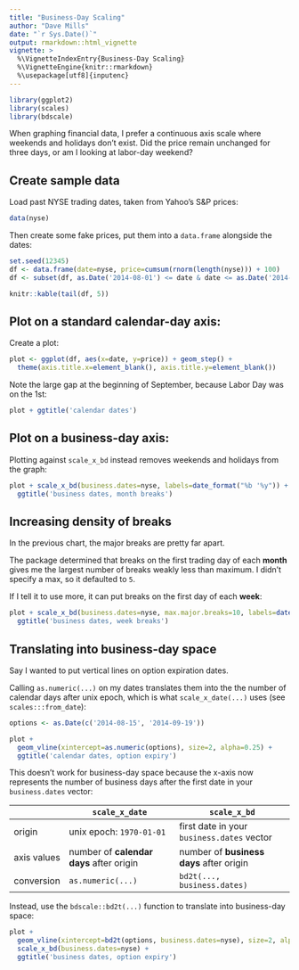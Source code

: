 ```yaml
---
title: "Business-Day Scaling"
author: "Dave Mills"
date: "`r Sys.Date()`"
output: rmarkdown::html_vignette
vignette: >
  %\VignetteIndexEntry{Business-Day Scaling}
  %\VignetteEngine{knitr::rmarkdown}
  %\usepackage[utf8]{inputenc}
---
```


```r
library(ggplot2)
library(scales)
library(bdscale)
```

When graphing financial data, I prefer a continuous axis scale where weekends and holidays don't exist. Did the price remain unchanged for three days, or am I looking at labor-day weekend? 

## Create sample data

Load past NYSE trading dates, taken from Yahoo's S&P prices:

```r
data(nyse)
```

Then create some fake prices, put them into a `data.frame` alongside the dates:

```r
set.seed(12345)
df <- data.frame(date=nyse, price=cumsum(rnorm(length(nyse))) + 100)
df <- subset(df, as.Date('2014-08-01') <= date & date <= as.Date('2014-10-08'))
```

```r
knitr::kable(tail(df, 5))
```

## Plot on a standard calendar-day axis:

Create a plot:

```r
plot <- ggplot(df, aes(x=date, y=price)) + geom_step() + 
  theme(axis.title.x=element_blank(), axis.title.y=element_blank())
```

Note the large gap at the beginning of September, because Labor Day was on the 1st:

```r
plot + ggtitle('calendar dates')
```

## Plot on a business-day axis:

Plotting against `scale_x_bd` instead removes weekends and holidays from the graph:

```r
plot + scale_x_bd(business.dates=nyse, labels=date_format("%b '%y")) + 
  ggtitle('business dates, month breaks')
```

## Increasing density of breaks

In the previous chart, the major breaks are pretty far apart.

The package determined that breaks on the first trading day of each **month** gives me the largest number of breaks weakly less than maximum. I didn't specify a max, so it defaulted to `5`. 

If I tell it to use more, it can put breaks on the first day of each **week**:

```r
plot + scale_x_bd(business.dates=nyse, max.major.breaks=10, labels=date_format('%d %b')) + 
  ggtitle('business dates, week breaks')
```

## Translating into business-day space

Say I wanted to put vertical lines on option expiration dates.

Calling `as.numeric(...)` on my dates translates them into the the number of calendar days after unix epoch, which is what `scale_x_date(...)` uses (see `scales:::from_date`):

```r
options <- as.Date(c('2014-08-15', '2014-09-19'))

plot + 
  geom_vline(xintercept=as.numeric(options), size=2, alpha=0.25) + 
  ggtitle('calendar dates, option expiry')
```

This doesn't work for business-day space because the x-axis now represents the number of business days after the first date in your `business.dates` vector:

|             | `scale_x_date`                           | `scale_x_bd`                               
|-------------|------------------------------------------|--------------------------------------------|
| origin      | unix epoch: `1970-01-01`                 | first date in your `business.dates` vector |
| axis values | number of **calendar days** after origin | number of **business days** after origin   |
| conversion  | `as.numeric(...)`                        | `bd2t(..., business.dates)`                |

Instead, use the `bdscale::bd2t(...)` function to translate into business-day space:

```r
plot + 
  geom_vline(xintercept=bd2t(options, business.dates=nyse), size=2, alpha=0.25) + 
  scale_x_bd(business.dates=nyse) +
  ggtitle('business dates, option expiry')
```

